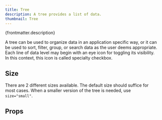 ```yaml
---
title: Tree
description: A tree provides a list of data.
thumbnail: Tree
---
```


<p>{frontmatter.description}</p>

<Placeholder componentPageName='tree--basic' />

<LiveExample src='Tree.main.jsx'>
  <AllExamples.TreeMainExample client:load />
</LiveExample>

A tree can be used to organize data in an application specific way, or it can be used to sort, filter, group, or search data as the user deems appropriate. Each line of data level may begin with an eye icon for toggling its visibility. In this context, this icon is called specialty checkbox.

## Size

There are 2 different sizes available. The default size should suffice for most cases. When a smaller version of the tree is needed, use `size="small"`.

<LiveExample src='Tree.small.jsx'>
  <AllExamples.TreeSmallExample client:load />
</LiveExample>

## Props

<PropsTable path='@itwin/itwinui-react/esm/core/Tree/Tree.d.ts' />
